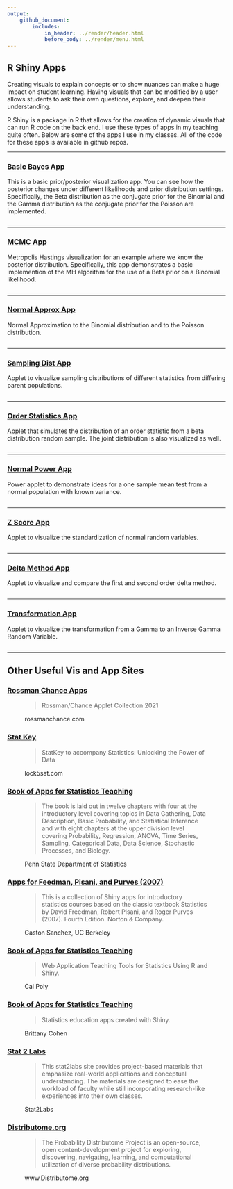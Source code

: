 ```yaml
---
output: 
    github_document:
        includes: 
            in_header: ../render/header.html
            before_body: ../render/menu.html
---
```


## R Shiny Apps

Creating visuals to explain concepts or to show nuances can make a huge impact on student learning.  Having visuals that can be modified by a user allows students to ask their own questions, explore, and deepen their understanding.  

R Shiny is a package in R that allows for the creation of dynamic visuals that can run R code on the back end.  I use these types of apps in my teaching quite often.  Below are some of the apps I use in my classes.  All of the code for these apps is available in github repos.  

<hr class = "cool"> 

### <a href="https://shiny.stat.ncsu.edu/jbpost2/BasicBayes/" target = "_blank">Basic Bayes App</a> 

This is a basic prior/posterior visualization app.  You can see how the posterior changes under different likelihoods and prior distribution settings.  Specifically, the Beta distribution as the conjugate prior for the Binomial and the Gamma distribution as the conjugate prior for the Poisson are implemented.

<a href="https://shiny.stat.ncsu.edu/jbpost2/BasicBayes/" target = "_blank"><img src="../images/Bayes.png" alt=""></a>

<hr class = "cool"> 

### <a href="https://shiny.stat.ncsu.edu/jbpost2/MCMC/" target = "_blank">MCMC App</a>

Metropolis Hastings visualization for an example where we know the posterior distribution.  Specifically, this app demonstrates a basic implemention of the MH algorithm for the use of a Beta prior on a Binomial likelihood.

<a href="https://shiny.stat.ncsu.edu/jbpost2/MCMC/" target = "_blank"><img   src="../images/MCMC.png" alt=""></a>

<hr class = "cool"> 

### <a href="https://shiny.stat.ncsu.edu/jbpost2/NormalApproximation/" target = "_blank">Normal Approx App</a>

Normal Approximation to the Binomial distribution and to the Poisson distribution.

<a href="https://shiny.stat.ncsu.edu/jbpost2/NormalApproximation/" target = "_blank"><img src="../images/NormApprox.png" alt=""></a>

<hr class = "cool"> 

### <a href="https://shiny.stat.ncsu.edu/jbpost2/SamplingDistribution/" target = "_blank">Sampling Dist App</a>

Applet to visualize sampling distributions of different statistics from differing parent populations.

<a href="https://shiny.stat.ncsu.edu/jbpost2/SamplingDistribution/" target = "_blank"><img src="../images/SamplingDist.png" alt=""></a>

<hr class = "cool"> 

### <a href="https://shiny.stat.ncsu.edu/jbpost2/OrderStatsDist/" target = "_blank">Order Statistics App</a>

Applet that simulates the distribution of an order statistic from a beta distribution random sample. The joint distribution is also visualized as well.

<a href="https://shiny.stat.ncsu.edu/jbpost2/OrderStatsDist/" target = "_blank"><img   src="../images/OrderStats.png" alt=""></a>

<hr class = "cool"> 

### <a href="https://shiny.stat.ncsu.edu/jbpost2/NormalPower/" target = "_blank">Normal Power App</a>

Power applet to demonstrate ideas for a one sample mean test from a normal population with known variance.

<a href="https://shiny.stat.ncsu.edu/jbpost2/NormalPower/" target = "_blank"><img   src="../images/Power.png" alt=""></a>

<hr class = "cool"> 

### <a href="https://shiny.stat.ncsu.edu/jbpost2/ZScores/" target = "_blank">Z Score App</a>

Applet to visualize the standardization of normal random variables.

<a href="https://shiny.stat.ncsu.edu/jbpost2/ZScores/" target = "_blank"><img   src="../images/ZScores.png" alt=""></a>

<hr class = "cool"> 

### <a href="https://shiny.stat.ncsu.edu/jbpost2/Delta/" target = "_blank">Delta Method App</a>

Applet to visualize and compare the first and second order delta method.

<a href="https://shiny.stat.ncsu.edu/jbpost2/Delta/" target = "_blank"><img   src="../images/Delta.png" alt=""></a>

<hr class = "cool"> 

### <a href="https://shiny.stat.ncsu.edu/jbpost2/Transform/" target = "_blank">Transformation App</a>

Applet to visualize the transformation from a Gamma to an Inverse Gamma Random Variable.

<a href="https://shiny.stat.ncsu.edu/jbpost2/Transform/" target = "_blank"><img   src="../images/transform.png" alt=""></a>

<hr class = "cool"> 

## Other Useful <strong>Vis and App Sites</strong>

### <a href="https://www.rossmanchance.com/applets/index2021.html" target = "_blank">Rossman Chance Apps</a> 

<figure>
  <blockquote cite="https://www.rossmanchance.com/applets/index2021.html">
    Rossman/Chance Applet Collection 2021
  </blockquote> 
  <figcaption>rossmanchance.com</figcaption>
</figure>

### <a href="http://www.lock5stat.com/statkey/index.html" target = "_blank">Stat Key</a>

<figure>
  <blockquote cite="http://www.lock5stat.com/statkey/index.html">
    StatKey to accompany Statistics: Unlocking the Power of Data
  </blockquote> 
  <figcaption>lock5sat.com</figcaption>
</figure>


### <a href = "https://sites.psu.edu/shinyapps/" target = "_blank">Book of Apps for Statistics Teaching</a>

<figure>
  <blockquote cite="https://sites.psu.edu/shinyapps/">
    The book is laid out in twelve chapters with four at the introductory level covering topics in Data Gathering, Data Description, Basic Probability, and Statistical Inference and with eight chapters at the upper division level covering Probability, Regression, ANOVA, Time Series, Sampling, Categorical Data, Data Science, Stochastic Processes, and Biology.
  </blockquote> 
  <figcaption>Penn State Department of Statistics</figcaption>
</figure>

### <a href = "https://github.com/gastonstat/shiny-introstats/" target = "_blank">Apps for Feedman, Pisani, and Purves (2007)</a>

<figure>
  <blockquote cite="https://github.com/gastonstat/shiny-introstats/">
    This is a collection of Shiny apps for introductory statistics courses based on the classic textbook Statistics by David Freedman, Robert Pisani, and Roger Purves (2007). Fourth Edition. Norton & Company.
  </blockquote> 
  <figcaption>Gaston Sanchez, UC Berkeley</figcaption>
</figure>

### <a href = "http://www.statistics.calpoly.edu/shiny" target = "_blank">Book of Apps for Statistics Teaching</a>

<figure>
  <blockquote cite="http://www.statistics.calpoly.edu/shiny">
    Web Application Teaching Tools for Statistics Using R and Shiny.
  </blockquote> 
  <figcaption>Cal Poly</figcaption>
</figure>

### <a href = "http://www2.stat.duke.edu/~mc301/shinyed/" target = "_blank">Book of Apps for Statistics Teaching</a>

<figure>
  <blockquote cite="http://www2.stat.duke.edu/~mc301/shinyed/">
    Statistics education apps created with Shiny. 
  </blockquote> 
  <figcaption>Brittany Cohen</figcaption>
</figure>

### <a href="http://web.grinnell.edu/individuals/kuipers/stat2labs/Labs.html" target = "_blank">Stat 2 Labs</a>

<figure>
  <blockquote cite="http://web.grinnell.edu/individuals/kuipers/stat2labs/Labs.html">
    This stat2labs site provides project-based materials that emphasize real-world applications and conceptual understanding. The materials are designed to ease the workload of faculty while still incorporating research-like experiences into their own classes.
  </blockquote> 
  <figcaption>Stat2Labs</figcaption>
</figure>

### <a href="http://www.distributome.org/" target = "_blank">Distributome.org</a>

<figure>
  <blockquote cite="http://www.distributome.org/">
    The Probability Distributome Project is an open-source, open content-development project for exploring, discovering, navigating, learning, and computational utilization of diverse probability distributions.
  </blockquote> 
  <figcaption>www.Distributome.org</figcaption>
</figure>
